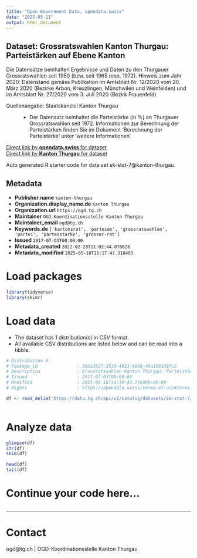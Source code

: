 ```yaml
---
title: "Open Government Data, opendata.swiss"
date: "2025-05-11"
output: html_document
---
```


## Dataset: Grossratswahlen Kanton Thurgau: Parteistärken auf Ebene Kanton

Die Datensätze beinhalten Ergebnisse und Daten zu den Thurgauer Grossratswahlen seit 1950 (bzw. seit 1965 resp. 1972).
Hinweis zum Jahr 2020: Datenstand gemäss Publikation im Amtsblatt Nr. 12/2020 vom 20. März 2020 (Bezirke Arbon, Kreuzlingen, Münchwilen und Weinfelden) und im Amtsblatt Nr. 27/2020 vom 3. Juli 2020 (Bezirk Frauenfeld)

Quellenangabe: Staatskanzlei Kanton Thurgau
: -  Der Datensatz beinhaltet die Parteistärke (in %) an Thurgauer Grossratswahlen seit 1972. 
Informationen zur Berechnung der Parteistärken finden Sie im Dokument 'Berechnung der Parteistärke' unter 'weitere Informationen'.

[Direct link by **opendata.swiss** for dataset](https://opendata.swiss/de/dataset/grossratswahlen-kanton-thurgau-parteistarken-auf-ebene-kanton)<br>
[Direct link by **Kanton Thurgau** for dataset](https://data.tg.ch/explore/dataset/sk-stat-7/)

Auto generated R starter code for data set sk-stat-7@kanton-thurgau.

## Metadata

- **Publisher.name** `kanton-thurgau`
- **Organization.display_name.de** `Kanton Thurgau`
- **Organization.url** `https://ogd.tg.ch`
- **Maintainer** `OGD-Koordinationsstelle Kanton Thurgau`
- **Maintainer_email** `ogd@tg.ch`
- **Keywords.de** `['kantonsrat', 'parteien', 'grossratswahlen', 'partei', 'parteistarke', 'grosser-rat']`
- **Issued** `2017-07-03T00:00:00`
- **Metadata_created** `2022-02-28T11:02:44.070626`
- **Metadata_modified** `2025-05-10T11:17:47.318403`


# Load packages

```r

library(tidyverse)
library(skimr)

```

# Load data

-   The dataset has 1 distribution(s) in CSV format.
-   All available CSV distributions are listed below and can be read into a tibble.

```r

# Distribution 0
# Package_id               : 392a3b27-3533-4923-9088-40a159338fc2
# Description              : Grossratswahlen Kanton Thurgau: Parteistärken auf Ebene Kanton (csv)
# Issued                   : 2017-07-03T00:00:00
# Modified                 : 2025-01-16T14:10:42.776000+00:00
# Rights                   : https://opendata.swiss/terms-of-use#terms_by

df <- read_delim('https://data.tg.ch/api/v2/catalog/datasets/sk-stat-7/exports/csv?use_labels=true')



```

# Analyze data

```r

glimpse(df)
str(df)
skim(df)

head(df)
tail(df)

```

# Continue your code here...

```r

```

------------------------------------------------------------------------

# Contact

ogd@tg.ch | OGD-Koordinationsstelle Kanton Thurgau
